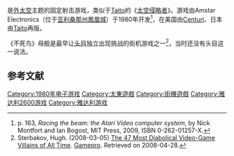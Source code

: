 {{NoteTA
|G1=Games
|1=zh-cn:不死鸟; zh-tw:火鳳凰; zh-hk:不死鳥;
}}

{{Infobox VG
| title = 不死鸟
| english= Phoenix
| image =
| developer = Amstar Electronics
| publisher = [[Centuri|Centuri]]、[[Taito_Corporation|Taito]]（街机）、[[雅达利|雅达利]]（雅达利2600）
| designer =
| platforms = [[街机|街机]]、[[雅达利2600|雅达利2600]]
| release = '''街机'''<br />{{vgr|WW|1980年}}'''雅达利2600'''<br />{{vgr|WW|1982年}}
| genre = [[清版射击游戏|清版射击]]
| modes = 单人、双人（轮流）
}}

{{Vgname|火鳳凰|en=Phoenix|cn=不死鸟|hk=cn|tw=火鳳凰<ref>微和企業有限公司 冒險家（Funvision）：124 -{火鳳凰}-（Fire Bird）</ref>}}是[[外太空|外太空]]主题的固定射击游戏，类似于[[Taito|Taito]]的《[[太空侵略者|太空侵略者]]》。游戏由Amstar Electronics（位于[[亚利桑那州|亚利桑那州]][[鳳凰城_(亞利桑那州)|鳳凰城]]）于1980年开发<ref>p. 163, ''Racing the beam: the Atari Video computer system'', by Nick Montfort and Ian Bogost, MIT Press, 2009, ISBN 0-262-01257-X.</ref>，在美国由[[Centuri|Centuri]]、日本由[[Taito|Taito]]再版。

《不死鸟》母舰是最早让[[头目_(角色类型)|头目]]独立出现挑战的街机游戏之一<ref name="GamePro">Sterbakov, Hugh. (2008-03-05) [https://web.archive.org/web/20080309131244/http://www.gamepro.com/gamepro/domestic/games/features/166668.shtml The 47 Most Diabolical Video-Game Villains of All Time]. [[Gamepro|Gamepro]]. Retrieved on 2008-04-28.</ref>，当时还没有头目这一说法。

== 参考文献 ==
{{reflist}}

{{DEFAULTSORT:Phoenix}}
[[Category:1980年电子游戏|Category:1980年电子游戏]]
[[Category:太東遊戲|Category:太東遊戲]]
[[Category:街機遊戲|Category:街機遊戲]]
[[Category:雅达利2600游戏|Category:雅达利2600游戏]]
[[Category:雅达利游戏|Category:雅达利游戏]]

{{shooter-videogame-stub}}